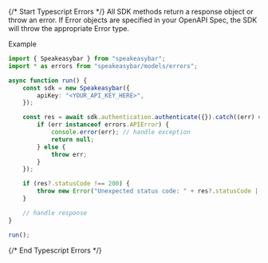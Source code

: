 {/* Start Typescript Errors */}
All SDK methods return a response object or throw an error. If Error objects are specified in your OpenAPI Spec, the SDK will throw the appropriate Error type.



Example

```typescript
import { Speakeasybar } from "speakeasybar";
import * as errors from "speakeasybar/models/errors";

async function run() {
    const sdk = new Speakeasybar({
        apiKey: "<YOUR_API_KEY_HERE>",
    });

    const res = await sdk.authentication.authenticate({}).catch((err) => {
        if (err instanceof errors.APIError) {
            console.error(err); // handle exception
            return null;
        } else {
            throw err;
        }
    });

    if (res?.statusCode !== 200) {
        throw new Error("Unexpected status code: " + res?.statusCode || "-");
    }

    // handle response
}

run();

```
{/* End Typescript Errors */}
